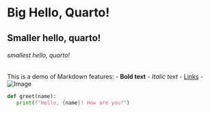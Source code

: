 # Big Hello, Quarto!
## Smaller hello, quarto!
###### smallest hello, quarto!
This is a demo of Markdown features:
- **Bold text**
- *Italic text*
- [Links](https://quarto.org)
- ![Image](https://picsum.photos/200/300)

```python
def greet(name):
   print(f"Hello, {name}! How are you?")
```